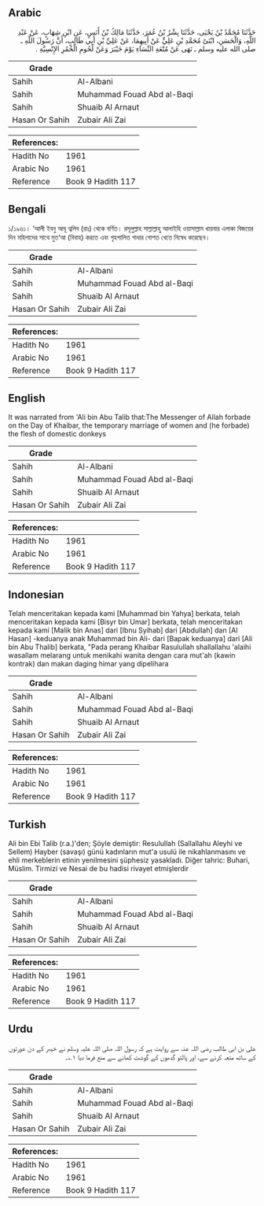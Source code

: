 ## Arabic


<div dir="rtl" lang="ar" style={{fontSize:'larger',backgroundColor:'#f8f9fa',padding:20}}>
حَدَّثَنَا مُحَمَّدُ بْنُ يَحْيَى، حَدَّثَنَا بِشْرُ بْنُ عُمَرَ، حَدَّثَنَا مَالِكُ بْنُ أَنَسٍ، عَنِ ابْنِ شِهَابٍ، عَنْ عَبْدِ اللَّهِ، وَالْحَسَنِ، ابْنَىْ مُحَمَّدِ بْنِ عَلِيٍّ عَنْ أَبِيهِمَا، عَنْ عَلِيِّ بْنِ أَبِي طَالِبٍ، أَنَّ رَسُولَ اللَّهِ ـ صلى الله عليه وسلم ـ نَهَى عَنْ مُتْعَةِ النِّسَاءِ يَوْمَ خَيْبَرَ وَعَنْ لُحُومِ الْحُمُرِ الإِنْسِيَّةِ ‏.‏
</div>
<div style={{backgroundColor:'#f8f9fa',padding:20, marginBottom: 10}}><table> <thead> <tr> <th>Grade</th> <th></th> </tr> </thead> <tbody> <tr><td>Sahih</td><td>Al-Albani</td></tr><tr><td>Sahih</td><td>Muhammad Fouad Abd al-Baqi</td></tr><tr><td>Sahih</td><td>Shuaib Al Arnaut</td></tr><tr><td>Hasan Or Sahih</td><td>Zubair Ali Zai</td></tr></tbody></table><table> <thead> <tr> <th>References:</th> <th></th> </tr> </thead> <tbody><tr><td>Hadith No</td><td>1961</td></tr><tr><td>Arabic No</td><td>1961</td></tr><tr><td>Reference</td><td>Book 9 Hadith 117</td></tr></tbody></table></div>

## Bengali


<div dir="ltr" lang="bn" style={{fontSize:'larger',backgroundColor:'#f8f9fa',padding:20}}>
১/১৯৬১। ‘আলী ইবনু আবূ ত্বলিব (রাঃ) থেকে বর্ণিত। রসূলুল্লাহ সাল্লাল্লাহু আলাইহি ওয়াসাল্লাম খায়বার এলাকা বিজয়ের দিন মহিলাদের সাথে মুত‘আ (বিবাহ) করতে এবং গৃহপালিত গাধার গোশত খেতে নিষেধ করেছেন।
</div>
<div style={{backgroundColor:'#f8f9fa',padding:20, marginBottom: 10}}><table> <thead> <tr> <th>Grade</th> <th></th> </tr> </thead> <tbody> <tr><td>Sahih</td><td>Al-Albani</td></tr><tr><td>Sahih</td><td>Muhammad Fouad Abd al-Baqi</td></tr><tr><td>Sahih</td><td>Shuaib Al Arnaut</td></tr><tr><td>Hasan Or Sahih</td><td>Zubair Ali Zai</td></tr></tbody></table><table> <thead> <tr> <th>References:</th> <th></th> </tr> </thead> <tbody><tr><td>Hadith No</td><td>1961</td></tr><tr><td>Arabic No</td><td>1961</td></tr><tr><td>Reference</td><td>Book 9 Hadith 117</td></tr></tbody></table></div>

## English


<div dir="ltr" lang="en" style={{fontSize:'larger',backgroundColor:'#f8f9fa',padding:20}}>
It was narrated from 'Ali bin Abu Talib that:The Messenger of Allah forbade on the Day of Khaibar, the temporary marriage of women and (he forbade) the flesh of domestic donkeys
</div>
<div style={{backgroundColor:'#f8f9fa',padding:20, marginBottom: 10}}><table> <thead> <tr> <th>Grade</th> <th></th> </tr> </thead> <tbody> <tr><td>Sahih</td><td>Al-Albani</td></tr><tr><td>Sahih</td><td>Muhammad Fouad Abd al-Baqi</td></tr><tr><td>Sahih</td><td>Shuaib Al Arnaut</td></tr><tr><td>Hasan Or Sahih</td><td>Zubair Ali Zai</td></tr></tbody></table><table> <thead> <tr> <th>References:</th> <th></th> </tr> </thead> <tbody><tr><td>Hadith No</td><td>1961</td></tr><tr><td>Arabic No</td><td>1961</td></tr><tr><td>Reference</td><td>Book 9 Hadith 117</td></tr></tbody></table></div>

## Indonesian


<div dir="ltr" lang="id" style={{fontSize:'larger',backgroundColor:'#f8f9fa',padding:20}}>
Telah menceritakan kepada kami [Muhammad bin Yahya] berkata, telah menceritakan kepada kami [Bisyr bin Umar] berkata, telah menceritakan kepada kami [Malik bin Anas] dari [Ibnu Syihab] dari [Abdullah] dan [Al Hasan] -keduanya anak Muhammad bin Ali- dari [Bapak keduanya] dari [Ali bin Abu Thalib] berkata, "Pada perang Khaibar Rasulullah shallallahu 'alaihi wasallam melarang untuk menikahi wanita dengan cara mut'ah (kawin kontrak) dan makan daging himar yang dipelihara
</div>
<div style={{backgroundColor:'#f8f9fa',padding:20, marginBottom: 10}}><table> <thead> <tr> <th>Grade</th> <th></th> </tr> </thead> <tbody> <tr><td>Sahih</td><td>Al-Albani</td></tr><tr><td>Sahih</td><td>Muhammad Fouad Abd al-Baqi</td></tr><tr><td>Sahih</td><td>Shuaib Al Arnaut</td></tr><tr><td>Hasan Or Sahih</td><td>Zubair Ali Zai</td></tr></tbody></table><table> <thead> <tr> <th>References:</th> <th></th> </tr> </thead> <tbody><tr><td>Hadith No</td><td>1961</td></tr><tr><td>Arabic No</td><td>1961</td></tr><tr><td>Reference</td><td>Book 9 Hadith 117</td></tr></tbody></table></div>

## Turkish


<div dir="ltr" lang="tr" style={{fontSize:'larger',backgroundColor:'#f8f9fa',padding:20}}>
Ali bin Ebi Talib (r.a.)'den; Şöyle demiştir: Resulullah (Sallallahu Aleyhi ve Sellem) Hayber (savaşı) günü kadınların mut'a usulü ile nikahlanmasını ve ehli merkeblerin etinin yenilmesini şüphesiz yasakladı. Diğer tahric: Buhari, Müslim. Tirmizi ve Nesai de bu hadisi rivayet etmişlerdir
</div>
<div style={{backgroundColor:'#f8f9fa',padding:20, marginBottom: 10}}><table> <thead> <tr> <th>Grade</th> <th></th> </tr> </thead> <tbody> <tr><td>Sahih</td><td>Al-Albani</td></tr><tr><td>Sahih</td><td>Muhammad Fouad Abd al-Baqi</td></tr><tr><td>Sahih</td><td>Shuaib Al Arnaut</td></tr><tr><td>Hasan Or Sahih</td><td>Zubair Ali Zai</td></tr></tbody></table><table> <thead> <tr> <th>References:</th> <th></th> </tr> </thead> <tbody><tr><td>Hadith No</td><td>1961</td></tr><tr><td>Arabic No</td><td>1961</td></tr><tr><td>Reference</td><td>Book 9 Hadith 117</td></tr></tbody></table></div>

## Urdu


<div dir="rtl" lang="ur" style={{fontSize:'larger',backgroundColor:'#f8f9fa',padding:20}}>
علی بن ابی طالب رضی اللہ عنہ سے روایت ہے کہ رسول اللہ صلی اللہ علیہ وسلم نے خیبر کے دن عورتوں کے ساتھ متعہ کرنے سے، اور پالتو گدھوں کے گوشت کھانے سے منع فرما دیا ۱؎۔
</div>
<div style={{backgroundColor:'#f8f9fa',padding:20, marginBottom: 10}}><table> <thead> <tr> <th>Grade</th> <th></th> </tr> </thead> <tbody> <tr><td>Sahih</td><td>Al-Albani</td></tr><tr><td>Sahih</td><td>Muhammad Fouad Abd al-Baqi</td></tr><tr><td>Sahih</td><td>Shuaib Al Arnaut</td></tr><tr><td>Hasan Or Sahih</td><td>Zubair Ali Zai</td></tr></tbody></table><table> <thead> <tr> <th>References:</th> <th></th> </tr> </thead> <tbody><tr><td>Hadith No</td><td>1961</td></tr><tr><td>Arabic No</td><td>1961</td></tr><tr><td>Reference</td><td>Book 9 Hadith 117</td></tr></tbody></table></div>
